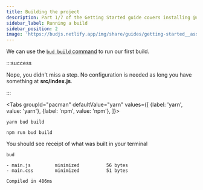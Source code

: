 ```yaml
---
title: Building the project
description: Part 1/7 of the Getting Started guide covers installing @roots/bud
sidebar_label: Running a build
sidebar_position: 2
image: 'https://budjs.netlify.app/img/share/guides/getting-started__assets.png'
---
```



We can use the [`bud build` command](/guides/bud-cli/build) to run our first build.

:::success

Nope, you didn't miss a step. No configuration is needed as long you have something at **src/index.js**.

:::

<Tabs
  groupId="pacman"
  defaultValue="yarn"
  values={[
    {label: 'yarn', value: 'yarn'},
    {label: 'npm', value: 'npm'},
  ]}>
  <TabItem value="yarn">

    yarn bud build

  </TabItem>
  <TabItem value="npm">

    npm run bud build

  </TabItem>
</Tabs>

You should see receipt of what was built in your terminal

```shell {3} title='$ bud build'
bud

- main.js         minimized          56 bytes
- main.css        minimized          51 bytes

Compiled in 486ms
```
